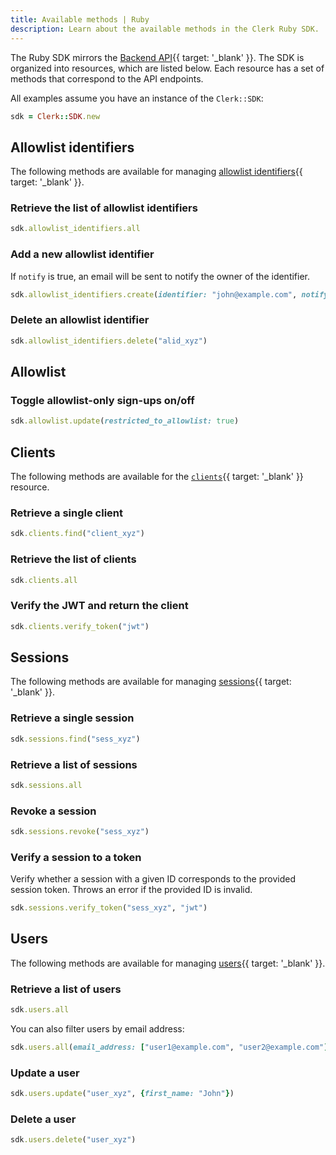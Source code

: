 ```yaml
---
title: Available methods | Ruby
description: Learn about the available methods in the Clerk Ruby SDK.
---
```


The Ruby SDK mirrors the [Backend API](/docs/reference/backend-api){{ target: '_blank' }}. The SDK is organized into resources, which are listed below. Each resource has a set of methods that correspond to the API endpoints.

All examples assume you have an instance of the `Clerk::SDK`:

```ruby {{ prettier: false }}
sdk = Clerk::SDK.new
```

## Allowlist identifiers

The following methods are available for managing [allowlist identifiers](/docs/reference/backend-api/tag/Allow-list-Block-list){{ target: '_blank' }}.

### Retrieve the list of allowlist identifiers

```ruby {{ prettier: false }}
sdk.allowlist_identifiers.all
```

### Add a new allowlist identifier

If `notify` is true, an email will be sent to notify the owner of the identifier.

```ruby {{ prettier: false }}
sdk.allowlist_identifiers.create(identifier: "john@example.com", notify: true)
```

### Delete an allowlist identifier

```ruby {{ prettier: false }}
sdk.allowlist_identifiers.delete("alid_xyz")
```

## Allowlist

### Toggle allowlist-only sign-ups on/off

```ruby {{ prettier: false }}
sdk.allowlist.update(restricted_to_allowlist: true)
```

## Clients

The following methods are available for the [`clients`](/docs/reference/backend-api/tag/Clients){{ target: '_blank' }} resource.

### Retrieve a single client

```ruby {{ prettier: false }}
sdk.clients.find("client_xyz")
```

### Retrieve the list of clients

```ruby {{ prettier: false }}
sdk.clients.all
```

### Verify the JWT and return the client

```ruby {{ prettier: false }}
sdk.clients.verify_token("jwt")
```

## Sessions

The following methods are available for managing [sessions](/docs/reference/backend-api/tag/Sessions){{ target: '_blank' }}.

### Retrieve a single session

```ruby {{ prettier: false }}
sdk.sessions.find("sess_xyz")
```

### Retrieve a list of sessions

```ruby {{ prettier: false }}
sdk.sessions.all
```

### Revoke a session

```ruby {{ prettier: false }}
sdk.sessions.revoke("sess_xyz")
```

### Verify a session to a token

Verify whether a session with a given ID corresponds to the provided session token. Throws an error if the provided ID is invalid.

```ruby {{ prettier: false }}
sdk.sessions.verify_token("sess_xyz", "jwt")
```

## Users

The following methods are available for managing [users](/docs/reference/backend-api/tag/Users){{ target: '_blank' }}.

### Retrieve a list of users

```ruby {{ prettier: false }}
sdk.users.all
```

You can also filter users by email address:

```ruby {{ prettier: false }}
sdk.users.all(email_address: ["user1@example.com", "user2@example.com"])
```

### Update a user

```ruby {{ prettier: false }}
sdk.users.update("user_xyz", {first_name: "John"})
```

### Delete a user

```ruby {{ prettier: false }}
sdk.users.delete("user_xyz")
```
